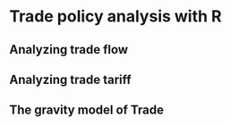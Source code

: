 # Trade policy analysis with R


## Analyzing trade flow


## Analyzing trade tariff


## The gravity model of Trade